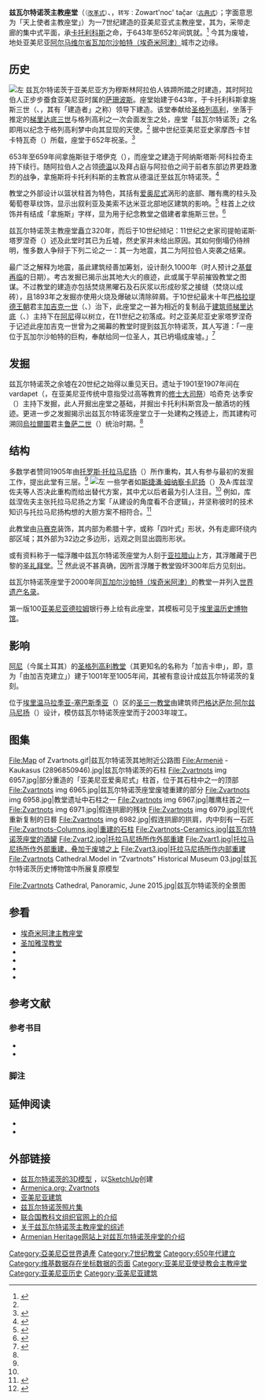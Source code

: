 {{Infobox religious building
|building_name            = 兹瓦尔特诺茨主教座堂
|spire_quantity           = 
|specifications           = 
|capacity                 = 
|length                   = 
|width                    = 
|width_nave               = 
|height_max               = 45米
|dome_quantity            = 
|dome_height_outer        = 
|dome_height_inner        = 
|dome_dia_outer           = 
|dome_dia_inner           = 
|spire_height             = 
|year_completed           = 652年
|materials                = 凝灰岩、浮石及黑曜石
|nrhp                     = 
|added                    = 
|refnum                   = 
|designated               = 
| designation1            = WHS
| designation1_date       = 2000年<small>（第24届[[世界遗产委员会|大会]]）</small>
| designation1_type       = [[世界遗产#文化遗产|文化遗产]]
| designation1_criteria   = (ii) (iii)
| designation1_number     = [https://whc.unesco.org/en/list/1011 1011-006]
| designation1_partof     = 埃奇米阿津教堂与兹瓦尔特诺茨考古遗址
| designation1_free1name  = 地区
| designation1_free1value = [[亚洲和太平洋地区世界遗产列表|亚洲和太平洋地区]]
|construction_cost        =
|groundbreaking           = 643年
|infobox_width            =
|prefecture               =
|image                    = Zvartnots cathedral ruins.jpg
|alt                      = 
|caption                  = 兹瓦尔特诺茨遗址正面观
|map_type                 = Armenia
|map_size                 = 275
|location                 = {{ARM}}[[阿尔马维尔省|阿尔马维尔省]][[瓦加尔沙帕特|瓦加尔沙帕特（埃奇米阿津）]]
|coordinates              = {{coord|40.159714|44.336575|display=inline,title}}
|religious_affiliation    = [[亚美尼亚使徒教会|亚美尼亚使徒教会]]
|rite                     =
|region                   = 
|state                    = 
|province                 = 
|territory                = 
|sector                   = 
|facade_direction         = 
|district                 = 
|cercle                   = 
|municipality             = 
|consecration_year        = 
|functional_status        = 废墟
|heritage_designation     = 
|leadership               = 
|website                  = 
|architecture             = yes
|architect                = 
|architecture_type        = 带走廊的集中式四叶式建筑（圆形）
|architecture_style       = [[亚美尼亚式建筑|亚美尼亚式建筑]]
|general_contractor       = 
}}
'''兹瓦尔特诺茨主教座堂'''（{{Lang-hy|Զվարթնոց տաճար|translit=Zvart'noc' tač̣ar}}<small>（[[亚美尼亚文正字法改革|改革式]]）</small>、{{Lang|hy|Զուարթնոց տաճար}}，<small>转写：</small>Zowart'noc' tač̣ar<small>（[[亚美尼亚文古典式拼写|古典式]]）</small>；字面意思为「天上使者主教座堂」）为一7世纪建造的亚美尼亚式主教座堂，其为{{Tsl|en|Tetraconch|四瓣式|四叶式}}，采带走廊的集中式平面，承[[卡托利科斯|卡托利科斯]]{{Tsl|en|Nerses III the Builder|4=建造者拿施斯}}之命，于643年至652年间筑就。<ref name=ArmArt>{{Cite book|author=廖旸|title=亚美尼亚艺术|series=世界艺术宝库|location=石家庄|publisher=河北教育出版社|year=2003|pp=21-23|isbn=7-5434-5220-0}}</ref> 今其为废墟，地处亚美尼亚[[阿尔马维尔省|阿尔马维尔省]][[瓦加尔沙帕特|瓦加尔沙帕特（埃奇米阿津）]]城市之边缘。

== 历史 ==
[[File:Եկեղեցական_համալիր՝_Վաղարշապատի_Սբ._Գրիգոր_(Զվարթնոց),_ArmAg.JPG|左]]
兹瓦尔特诺茨于亚美尼亚方为穆斯林阿拉伯人铁蹄所踏之时建造，其时阿拉伯人正步步蚕食亚美尼亚时属的[[萨珊波斯|萨珊波斯]]。座堂始建于643年，于卡托利科斯拿施斯三世（{{Lang-hy|Ներսես Գ|links=no}}、{{lang-en|Nerses III}}，其有「建造者」之称）领导下建造。该堂奉献给[[圣格列高利_(启蒙者)|圣格列高利]]，坐落于推定的[[梯里达底三世_(亚美尼亚)|梯里达底三世]]与格列高利之一次会面发生之处，座堂「兹瓦尔特诺茨」之名即用以纪念于格列高利梦中向其显现的天使。<ref name=ArmArt /> 据中世纪亚美尼亚史家摩西·卡甘卡特瓦奇（{{Lang-hy|Մովսես Կաղանկատվացի|translit=Movses Kaġankatvac'i|links=no}}）所载，座堂于652年祝圣。<ref name=Encyclo>{{Cite book|first1=A.|last1=Stepanyan|first2=H.|last2=Sargsyan|chapter=Զվարթնոց|title=Armenian Soviet Encyclopedia|volume=3|location=埃里温|publisher=Armenian Academy of Sciences|year=1977|pp=707-710|language=hy}}</ref>

653年至659年间拿施斯驻于塔伊克（{{Lang-hy|Տայք|translit=Tayk'|links=no}}），而座堂之建造于阿纳斯塔斯·阿科拉奇主持下续行。随阿拉伯人之占领[[德温_(古代城市)|德温]]以及拜占庭与阿拉伯之间于前者东部边界更趋激烈的战争，拿施斯将卡托利科斯的主教宫从德温迁至兹瓦尔特诺茨。<ref>{{Cite journal|first=Christina|last=Maranci|title=Byzantium through Armenian Eyes: Cultural Appropriation and the Church of Zuart'noc'|journal=Gesta|issue=40|year=2001|p=109}}</ref>

教堂之外部设计以篮状柱首为特色，其括有[[爱奥尼柱式|爱奥尼式]]涡形的底部、雕有鹰的柱头及葡萄卷草纹饰，显示出叙利亚及美索不达米亚北部地区建筑的影响。<ref>{{Cite book|first=Richard|last=Krautheimer|title=Early Christian and Byzantine Church Architecture|edition=第4版|location=纽黑文|publisher=Yale University Press|pp=322-323}}</ref> 柱首上之纹饰并有结成「拿施斯」字样，显为用于纪念教堂之倡建者拿施斯三世。<ref name=Origin>{{Cite journal|first=W. Eugene|last=Kleinbauer|title=Zvart'nots and the Origins of Christian Architecture in Armenia|url=https://archive.org/details/sim_art-bulletin_1972-09_54_3/page/245|journal=The Art Bulletin|volume=54|number=3|pages=245-262|year=1972}}</ref>

兹瓦尔特诺茨主教座堂矗立320年，而后于10世纪倾圮：11世纪之史家司提帕诺斯·塔罗涅奇（{{Lang-hy|Ստեփանոս Տարոնեցի|translit=Step'anos Taronec'i|links=no}}）述及此堂时其已为丘墟，然史家并未给出原因。其如何倒塌仍待辨明，惟多数人争辩于下列二论之一：其一为地震，其二为阿拉伯人突袭之结果。

最广泛之解释为地震，虽此建筑经善加筹划，设计耐久1000年（时人预计之[[基督再临|基督再临]]的日期）。考古发掘已揭示出其地大火的痕迹，此或属于早前摧毁教堂之图谋。不过教堂的建造亦包括焚烧黑曜石及石灰浆以形成砂浆之接缝（焚烧以成砖），且1893年之发掘亦使用火烧及爆破以清除碎屑。于10世纪最末十年[[巴格拉提德王朝|巴格拉提德王朝]]君主[[加吉克一世|加吉克一世]]（{{Lang-hy|Գագիկ Ա|links=no}}、{{Lang-en|Gagik I}}）治下，此座堂之一甚为相近的复制品于[[建筑师梯里达底|建筑师梯里达底]]（{{Lang-hy|Տրդատ ճարտարապետ|links=no}}、{{Lang-en|Trdat the Architect}}）主持下在[[阿尼_(土耳其)|阿尼]]得以树立，在11世纪之初落成。时之亚美尼亚史家塔罗涅奇于记述此座加吉克一世曾为之揭幕的教堂时提到兹瓦尔特诺茨，其人写道：「一座位于瓦加尔沙帕特的巨构，奉献给同一位圣人，其已坍塌成废墟。」<ref>{{Cite journal|first=Christina|last=Maranci|title=Byzantium through Armenian Eyes: Cultural Appropriation and the Church of Zuart'noc'|journal=Gesta|issue=40|year=2001|p=118}}</ref>

== 发掘 ==
兹瓦尔特诺茨之余墟在20世纪之始得以重见天日。遗址于1901至1907年间在vardapet（{{Lang-hy|վարդապետ|links=no}}，在亚美尼亚传统中意指受过高等教育的[[修士大司祭|修士大司祭]]）哈奇克·达季安（{{Lang-hy|Խաչիկ Դադյան|translit=Xačik Dadyan|links=no}}）主持下发掘，此人开掘出座堂之基础，并掘出卡托利科斯宫及一酿酒坊的残迹。更进一步之发掘揭示出兹瓦尔特诺茨座堂立于一处建构之残迹上，而其建构可溯回[[烏拉爾圖|烏拉爾圖]]君主[[鲁萨二世|鲁萨二世]]（{{Lang-en|Rusa II}}）统治时期。<ref name=Encyclo />

== 结构 ==
多数学者赞同1905年由[[托罗斯·托拉马尼扬|托罗斯·托拉马尼扬]]（{{Lang-hy|Թորոս Թորամանյան|translit=Toros Toramanyan|links=no}}）所作重构，其人有参与最初的发掘工作，提出此堂有三层。<ref name=Encyclo />
[[File:Zvarthnotz_plan.jpg|左]]
一些学者如[[斯捷潘·姆纳察卡尼扬|斯捷潘·姆纳察卡尼扬]]（{{Lang-hy|Ստեփան Մնացականյան|translit=Step'an Mnac'amanyan|links=no}}）及A·库兹涅佐夫等人否决此重构而给出替代方案，其中尤以后者最为引人注目。<ref name=Encyclo /> 例如，库兹涅佐夫主张托拉马尼扬之方案「从建设的角度看不合逻辑」，并坚称彼时的技术知识与托拉马尼扬构想的大胆方案不相符合。<ref>{{Cite book|first=A.|last=Kuznetsov|title=Тектoникa и Конструкция Центричecких Здaний|location=莫斯科|year=1951|pp=110-114|language=ru}}</ref>

此教堂由[[马赛克|马赛克]]装饰，其内部为希腊十字，或称「四叶式」形状，外有走廊环绕内部区域；其外部为32边之多边形，远观之则显出圆形形状。

或有资料称于一幅浮雕中兹瓦尔特诺茨座堂为人刻于[[亚拉腊山|亚拉腊山]]上方，其浮雕藏于巴黎的[[圣礼拜堂|圣礼拜堂]]。<ref>{{Cite web|url=http://www.armenianheritage.org/en/monument/Zvartnots/40|title=Zvartnots 6: Collapse. Excavation. Reconstruction|publisher=Armenian Heritage|accessdate=2020-12-05|archive-date=2020-02-24|archive-url=https://web.archive.org/web/20200224060943/http://www.armenianheritage.org/en/monument/Zvartnots/40|dead-url=no}}</ref> 然此说不甚真确，因所言浮雕于教堂毁坏300年后方见刻出。

兹瓦尔特诺茨座堂于2000年同[[瓦加尔沙帕特|瓦加尔沙帕特（埃奇米阿津）]]的教堂一并列入[[世界遗产名录|世界遗产名录]]。

第一版100[[亚美尼亚德拉姆|亚美尼亚德拉姆]]银行券上绘有此座堂，其模板可见于[[埃里温历史博物馆|埃里温历史博物馆]]。

== 影响 ==
[[阿尼_(土耳其)|阿尼]]（今属土耳其）的[[圣格列高利教堂|圣格列高利教堂]]（其更知名的名称为「加吉卡申」，即{{Lang|en|Gagkashen}}，意为「由加吉克建立」）建于1001年至1005年间，其被有意设计成兹瓦尔特诺茨的复刻。

位于[[埃里温|埃里温]][[马拉季亚-塞巴斯季亚|马拉季亚-塞巴斯季亚]]（{{Lang-hy|Մալաթիա-Սեբաստիա|translit=Malatia-Sebastia|links=no}}）区的[[圣三一教堂_(埃里温)|圣三一教堂]]由建筑师[[巴格达萨尔·阿尔兹马尼扬|巴格达萨尔·阿尔兹马尼扬]]（{{Lang-hy|Բաղդասար Արզումանյան|translit=Baġdasar Arzowmanyan|links=no}}）设计，模仿兹瓦尔特诺茨座堂而于2003年竣工。

== 图集 ==
<gallery mode="packed" heights="140">
File:Map of Zvartnots.gif|兹瓦尔特诺茨其地附近公路图
File:Armenië - Kaukasus (2896850946).jpg|兹瓦尔特诺茨的石柱
File:Zvartnots img 6957.jpg|部分重造的「亚美尼亚爱奥尼式」柱首，位于其石柱中之一的顶部
File:Zvartnots img 6965.jpg|兹瓦尔特诺茨座堂废墟重建的部分
File:Zvartnots img 6958.jpg|教堂遗址中石柱之一
File:Zvartnots img 6967.jpg|雕鹰柱首之一
File:Zvartnots img 6971.jpg|假连拱廊的残块 
File:Zvartnots img 6979.jpg|现代重新复制的日晷
File:Zvartnots img 6982.jpg|假连拱廊的拱肩，内中刻有一石匠
File:Zvartnots-Columns.jpg|重建的石柱
File:Zvartnots-Ceramics.jpg|兹瓦尔特诺茨座堂的酒罐
File:Zvart2.jpg|托拉马尼扬所作外部重建
File:Zvart1.jpg|托拉马尼扬所作外部重建，叠加于废墟之上
File:Zvart3.jpg|托拉马尼扬所作内部重建
File:Zvartnots Cathedral.Model in “Zvartnots” Historical Museum 03.jpg|兹瓦尔特诺茨历史博物馆中所展复原模型
</gallery><gallery mode="packed" heights="250px">
File:Zvartnots Cathedral, Panoramic, June 2015.jpg|兹瓦尔特诺茨的全景图
</gallery>

== 参看 ==
{{Portal|世界遗产|亚美尼亚|建筑}}

* [[埃奇米阿津主教座堂|埃奇米阿津主教座堂]]
* [[圣加雅涅教堂|圣加雅涅教堂]]
* {{tsl|en|Saint Hripsime Church|圣里普西梅教堂}}
* {{tsl|en|Shoghakat Church|绍拉卡特教堂}}
* {{tsl|en|Banak Cathedral|巴纳克主教座堂}}
* {{tsl|en|Gharghavank|佐拉沃尔教堂}}

== 参考文献 ==
=== 参考书目 ===
* {{Cite book|title=Rediscovering Armenia|last=Kiesling|first=Brady|publisher=|year=|isbn=|location=|pages=34}}
* {{Citation|last=Kiesling|first=Brady|title=Rediscovering Armenia: Guide|publisher=Matit Graphic Design Studio|place=[[Yerevan,_Armenia|Yerevan, Armenia]]|year=2005}}

=== 脚注 ===
{{Reflist|30em}}

== 延伸阅读 ==
* {{Cite book|first=Károly|last=Gombos|title=Armenia: Landscape and Architecture|year=1974|location=New York|publisher=International Publications Service|isbn=963-13-4605-6}}
* {{Cite book|title=Medieval Armenian Architecture: Constructions of Race and Nation|first=Christina|last=Maranci|location=Louvain|publisher=Peeters Publishers|year=2001|isbn=90-429-0939-0}}

== 外部链接 ==
* [http://sketchup.google.com/3dwarehouse/details?mid=91fddd417d40070082e68c27a37513e8 兹瓦尔特诺茨的3D模型] {{Wayback|url=http://sketchup.google.com/3dwarehouse/details?mid=91fddd417d40070082e68c27a37513e8 |date=20121013130805 }}，以[[SketchUp|SketchUp]]创建
* [https://web.archive.org/web/20071010051756/http://www.armenica.org/cgi-bin/history/en/getCollection.cgi?=ba=1====baz0008 Armenica.org: Zvartnots]
* [http://www.lib.rpi.edu/dept/library/html/ArmArch/Zva.html 亚美尼亚建筑] {{Wayback|url=http://www.lib.rpi.edu/dept/library/html/ArmArch/Zva.html |date=20190115124314 }}
* [http://www.caucasus-pictures.blogspot.com/2009/03/blog-post.html 兹瓦尔特诺茨照片集] {{Wayback|url=http://www.caucasus-pictures.blogspot.com/2009/03/blog-post.html |date=20190926105929 }}
* [https://whc.unesco.org/sites/1011.htm 联合国教科文组织官网上的介绍] {{Wayback|url=https://whc.unesco.org/sites/1011.htm |date=20080709065204 }}
* [http://yevista.am/en/place/%D5%A6%D5%BE%D5%A1%D6%80%D5%A9%D5%B6%D5%B8%D6%81%D5%AB-%D5%BF%D5%A1%D5%B3%D5%A1%D6%80-zvartnots-cathedral/ 关于兹瓦尔特诺茨主教座堂的综述] {{Wayback|url=http://yevista.am/en/place/%D5%A6%D5%BE%D5%A1%D6%80%D5%A9%D5%B6%D5%B8%D6%81%D5%AB-%D5%BF%D5%A1%D5%B3%D5%A1%D6%80-zvartnots-cathedral/ |date=20140517120610 }}
* [http://www.armenianheritage.org/en/monument/Zvartnots Armenian Heritage网站上对兹瓦尔特诺茨座堂的介绍] {{Wayback|url=http://www.armenianheritage.org/en/monument/Zvartnots |date=20201028060713 }}

{{亚美尼亚世界遗产}}

[[Category:亞美尼亞世界遺產|Category:亞美尼亞世界遺產]]
[[Category:7世纪教堂|Category:7世纪教堂]]
[[Category:650年代建立|Category:650年代建立]]
[[Category:维基数据存在坐标数据的页面|Category:维基数据存在坐标数据的页面]]
[[Category:亚美尼亚使徒教会主教座堂|Category:亚美尼亚使徒教会主教座堂]]
[[Category:亚美尼亚历史|Category:亚美尼亚历史]]
[[Category:亚美尼亚建筑|Category:亚美尼亚建筑]]